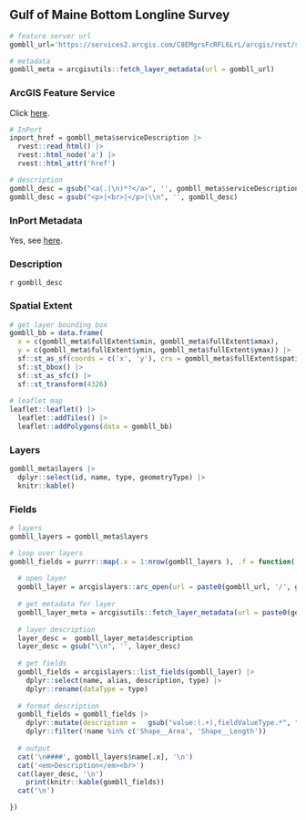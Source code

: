 ## Gulf of Maine Bottom Longline Survey

```r
# feature server url
gombll_url='https://services2.arcgis.com/C8EMgrsFcRFL6LrL/arcgis/rest/services/Gulf_of_Maine_Bottom_Longline_Survey/FeatureServer'

# metadata
gombll_meta = arcgisutils::fetch_layer_metadata(url = gombll_url)
```

### ArcGIS Feature Service

Click [here](`r gombll_url`).

```r
# InPort
inport_href = gombll_meta$serviceDescription |>
  rvest::read_html() |>
  rvest::html_node('a') |>
  rvest::html_attr('href')

# description
gombll_desc = gsub("<a(.|\n)*?</a>", '', gombll_meta$serviceDescription)
gombll_desc = gsub("<p>|<br>|</p>|\\n", '', gombll_desc)
```

### InPort Metadata

Yes, see [here](`r inport_href`).

### Description

`r gombll_desc`

### Spatial Extent

```r
# get layer bounding box
gombll_bb = data.frame(
  x = c(gombll_meta$fullExtent$xmin, gombll_meta$fullExtent$xmax), 
  y = c(gombll_meta$fullExtent$ymin, gombll_meta$fullExtent$ymax)) |>
  sf::st_as_sf(coords = c('x', 'y'), crs = gombll_meta$fullExtent$spatialReference$latestWkid) |>
  sf::st_bbox() |>
  sf::st_as_sfc() |>
  sf::st_transform(4326)
  
# leaflet map
leaflet::leaflet() |>
  leaflet::addTiles() |>
  leaflet::addPolygons(data = gombll_bb)
```

### Layers

```r
gombll_meta$layers |>
  dplyr::select(id, name, type, geometryType) |>
  knitr::kable()
```

### Fields

```r
# layers 
gombll_layers = gombll_meta$layers

# loop over layers
gombll_fields = purrr::map(.x = 1:nrow(gombll_layers ), .f = function(.x) {
  
  # open layer
  gombll_layer = arcgislayers::arc_open(url = paste0(gombll_url, '/', gombll_layers$id[.x]))
  
  # get metadata for layer
  gombll_layer_meta = arcgisutils::fetch_layer_metadata(url = paste0(gombll_url, '/', gombll_layers$id[.x]))
  
  # layer description
  layer_desc =  gombll_layer_meta$description
  layer_desc = gsub("\\n", '', layer_desc)
  
  # get fields
  gombll_fields = arcgislayers::list_fields(gombll_layer) |>
    dplyr::select(name, alias, description, type) |>
    dplyr::rename(dataType = type)
  
  # format description
  gombll_fields = gombll_fields |>
    dplyr::mutate(description =   gsub("value:(.+),fieldValueType.*", "\\1", gsub('\"|\\{', '', description))) |>
    dplyr::filter(!name %in% c('Shape__Area', 'Shape__Length'))
  
  # output
  cat('\n####', gombll_layers$name[.x], '\n')
  cat('<em>Description</em><br>')
  cat(layer_desc, '\n')
    print(knitr::kable(gombll_fields))
  cat('\n')

})

```
